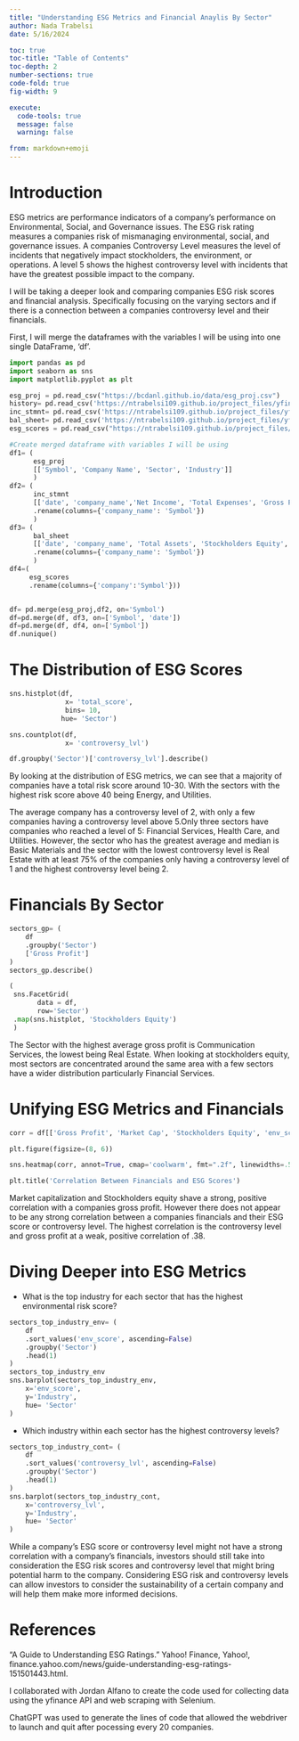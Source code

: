 ```yaml
---
title: "Understanding ESG Metrics and Financial Anaylis By Sector"
author: Nada Trabelsi
date: 5/16/2024

toc: true
toc-title: "Table of Contents"
toc-depth: 2
number-sections: true
code-fold: true
fig-width: 9

execute:
  code-tools: true
  message: false
  warning: false

from: markdown+emoji
---
```

# Introduction

ESG metrics are performance indicators of a company’s performance on Environmental, Social, and Governance issues. The ESG risk rating measures a companies risk of mismanaging environmental, social, and governance issues. A companies Controversy Level measures the level of incidents that negatively impact stockholders, the environment, or operations. A level 5 shows the highest controversy level with incidents that have the greatest possible impact to the company.

I will be taking a deeper look and comparing companies ESG risk scores and financial analysis. Specifically focusing on the varying sectors and if there is a connection between a companies controversy level and their financials.

First, I will merge the dataframes with the variables I will be using into one single DataFrame, 'df'.

```python
import pandas as pd
import seaborn as sns
import matplotlib.pyplot as plt

esg_proj = pd.read_csv("https://bcdanl.github.io/data/esg_proj.csv")
history= pd.read_csv('https://ntrabelsi109.github.io/project_files/yfinance_history.csv')
inc_stmnt= pd.read_csv('https://ntrabelsi109.github.io/project_files/yfinance_income_stmt.csv')
bal_sheet= pd.read_csv('https://ntrabelsi109.github.io/project_files/yfinance_balance_sheet.csv')
esg_scores = pd.read_csv("https://ntrabelsi109.github.io/project_files/company_esg_scores.csv")

#Create merged dataframe with variables I will be using
df1= (
      esg_proj
      [['Symbol', 'Company Name', 'Sector', 'Industry']]
      )
df2= (
      inc_stmnt
      [['date', 'company_name','Net Income', 'Total Expenses', 'Gross Profit', 'Total Revenue']]
      .rename(columns={'company_name': 'Symbol'})
      )
df3= (
      bal_sheet
      [['date', 'company_name', 'Total Assets', 'Stockholders Equity', 'Common Stock','Net Debt']]
      .rename(columns={'company_name': 'Symbol'})
      )
df4=(
     esg_scores
     .rename(columns={'company':'Symbol'}))


df= pd.merge(esg_proj,df2, on='Symbol')
df=pd.merge(df, df3, on=['Symbol', 'date'])
df=pd.merge(df, df4, on=['Symbol'])
df.nunique()
```

# The Distribution of ESG Scores


```python
sns.histplot(df,
              x= 'total_score',
              bins= 10,
             hue= 'Sector')
```

```python
sns.countplot(df,
              x= 'controversy_lvl')
```


```python
df.groupby('Sector')['controversy_lvl'].describe()
```

By looking at the distribution of ESG metrics, we can see that a majority of companies have a total risk score around 10-30. With the sectors with the highest risk score above 40 being Energy, and Utilities.

The average company has a controversy level of 2, with only a few companies having a controversy level above 5.Only three sectors have companies who reached a level of 5: Financial Services, Health Care, and Utilities. However, the sector who has the greatest average and median is Basic Materials and the sector with the lowest controversy level is Real Estate with at least 75% of the companies only having a controversy level of 1 and the highest controversy level being 2.

# Financials By Sector
```python
sectors_gp= (
    df
    .groupby('Sector')
    ['Gross Profit']
)
sectors_gp.describe()
```

```python
(
 sns.FacetGrid(
       data = df,
       row='Sector')
 .map(sns.histplot, 'Stockholders Equity')
 )
```

The Sector with the highest average gross profit is Communication Services, the lowest being Real Estate. When looking at stockholders equity, most sectors are concentrated around the same area with a few sectors have a wider distribution particularly Financial Services.

# Unifying ESG Metrics and Financials
```python
corr = df[['Gross Profit', 'Market Cap', 'Stockholders Equity', 'env_score', 'soc_score', 'gov_score', 'controversy_lvl']].corr()

plt.figure(figsize=(8, 6))

sns.heatmap(corr, annot=True, cmap='coolwarm', fmt=".2f", linewidths=.5)

plt.title('Correlation Between Financials and ESG Scores')
```

Market capitalization and Stockholders equity shave a strong, positive correlation with a companies gross profit. However there does not appear to be any strong correlation between a companies financials and their ESG score or controversy level. The highest correlation is the controversy level and gross profit at a weak, positive correlation of .38.

# Diving Deeper into ESG Metrics

* What is the top industry for each sector that has the highest environmental risk score?

```python
sectors_top_industry_env= (
    df
    .sort_values('env_score', ascending=False)
    .groupby('Sector')
    .head(1)
)
sectors_top_industry_env
sns.barplot(sectors_top_industry_env,
    x='env_score',
    y='Industry',
    hue= 'Sector'
)
```

* Which industry within each sector has the highest controversy levels?

```python
sectors_top_industry_cont= (
    df
    .sort_values('controversy_lvl', ascending=False)
    .groupby('Sector')
    .head(1)
)
sns.barplot(sectors_top_industry_cont,
    x='controversy_lvl',
    y='Industry',
    hue= 'Sector'
)
```

While a company's ESG score or controversy level might not have a strong correlation with a company's financials, investors should still take into consideration the ESG risk scores and controversy level that might bring potential harm to the company. Considering ESG risk and controversy levels can allow investors to consider the sustainability of a certain company and will help them make more informed decisions.

# References

“A Guide to Understanding ESG Ratings.” Yahoo! Finance, Yahoo!, finance.yahoo.com/news/guide-understanding-esg-ratings-151501443.html.

I collaborated with Jordan Alfano to create the code used for collecting data using the yfinance API and web scraping with Selenium.

ChatGPT was used to generate the lines of code that allowed the webdriver to launch and quit after pocessing every 20 companies.






